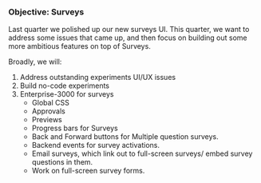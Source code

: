 ### Objective: Surveys

Last quarter we polished up our new surveys UI.
This quarter, we want to address some issues that came up, and then focus on building out some more ambitious features on top of Surveys.

Broadly, we will:
1. Address outstanding experiments UI/UX issues
2. Build no-code experiments
3. Enterprise-3000 for surveys
    * Global CSS
    * Approvals
    * Previews
    * Progress bars for Surveys
    * Back and Forward buttons for Multiple question surveys.
    * Backend events for survey activations.
    * Email surveys, which link out to full-screen surveys/ embed survey questions in them.
    * Work on full-screen survey forms.


